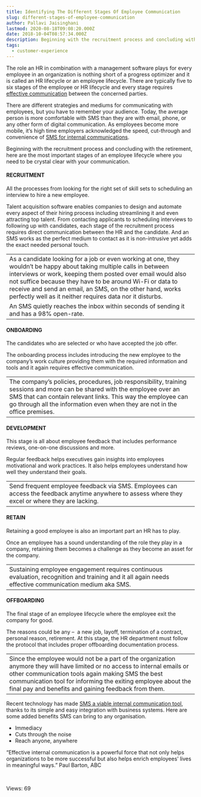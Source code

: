 ```yaml
---
title: Identifying The Different Stages Of Employee Communication
slug: different-stages-of-employee-communication
author: Pallavi Jaisinghani
lastmod: 2020-08-18T09:08:20.000Z
date: 2018-10-04T08:57:34.000Z
description: Beginning with the recruitment process and concluding with the retirement, here are the most important stages of an employee lifecycle where you need to be crystal clear with your communication.
tags:
  - customer-experience
---
```


The role an HR in combination with a management software plays for every employee in an organization is nothing short of a progress optimizer and it is called an HR lifecycle or an employee lifecycle. There are typically five to six stages of the employee or HR lifecycle and every stage requires [effective communication](https://msg91.com/sms/?utm_source=blog&utm_medium=int&utm_campaign=hrtech) between the concerned parties.


There are different strategies and mediums for communicating with employees, but you have to remember your audience. Today, the average person is more comfortable with SMS than they are with email, phone, or any other form of digital communication. As employees become more mobile, it’s high time employers acknowledged the speed, cut-through and convenience of [SMS for internal communications](https://msg91.com/internal-communication/?utm_source=blog&utm_medium=int&utm_campaign=hrtech).


Beginning with the recruitment process and concluding with the retirement, here are the most important stages of an employee lifecycle where you need to be crystal clear with your communication.


#### **RECRUITMENT**


All the processes from looking for the right set of skill sets to scheduling an interview to hire a new employee.


Talent acquisition software enables companies to design and automate every aspect of their hiring process including streamlining it and even attracting top talent. From contacting applicants to scheduling interviews to following up with candidates, each stage of the recruitment process requires direct communication between the HR and the candidate. And an SMS works as the perfect medium to contact as it is non-intrusive yet adds the exact needed personal touch.




|  |
| --- |
| As a candidate looking for a job or even working at one, they wouldn’t be happy about taking multiple calls in between interviews or work, keeping them posted over email would also not suffice because they have to be around Wi-Fi or data to receive and send an email, an SMS, on the other hand, works perfectly well as it neither requires data nor it disturbs.
An SMS quietly reaches the inbox within seconds of sending it and has a 98% open-rate. |


#### **ONBOARDING**


The candidates who are selected or who have accepted the job offer.


The onboarding process includes introducing the new employee to the company’s work culture providing them with the required information and tools and it again requires effective communication.




|  |
| --- |
| The company’s policies, procedures, job responsibility, training sessions and more can be shared with the employee over an SMS that can contain relevant links. This way the employee can go through all the information even when they are not in the office premises. |


#### **DEVELOPMENT**


This stage is all about employee feedback that includes performance reviews, one-on-one discussions and more.


Regular feedback helps executives gain insights into employees motivational and work practices. It also helps employees understand how well they understand their goals.




|  |
| --- |
| Send frequent employee feedback via SMS. Employees can access the feedback anytime anywhere to assess where they excel or where they are lacking. |


#### **RETAIN**


Retaining a good employee is also an important part an HR has to play.


Once an employee has a sound understanding of the role they play in a company, retaining them becomes a challenge as they become an asset for the company.




|  |
| --- |
| Sustaining employee engagement requires continuous evaluation, recognition and training and it all again needs effective communication medium aka SMS. |


#### **OFFBOARDING**


The final stage of an employee lifecycle where the employee exit the company for good.


The reasons could be any –  a new job, layoff, termination of a contract, personal reason, retirement. At this stage, the HR department must follow the protocol that includes proper offboarding documentation process.




|  |
| --- |
| Since the employee would not be a part of the organization anymore they will have limited or no access to internal emails or other communication tools again making SMS the best communication tool for informing the exiting employee about the final pay and benefits and gaining feedback from them. |


Recent technology has made [SMS a viable internal communication tool](https://msg91.com/internal-communication/?utm_source=blog&utm_medium=int&utm_campaign=hrtech), thanks to its simple and easy integration with business systems. Here are some added benefits SMS can bring to any organisation.


* Immediacy
* Cuts through the noise
* Reach anyone, anywhere


“Effective internal communication is a powerful force that not only helps organizations to be more successful but also helps enrich employees’ lives in meaningful ways.” Paul Barton, ABC


 


 Views: 69


